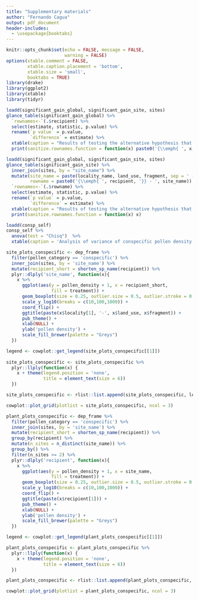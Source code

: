 ```yaml
---
title: "Supplementary materials"
author: "Fernando Cagua"
output: pdf_document
header-includes:
  - \usepackage{booktabs}
---
```


```r
knitr::opts_chunk$set(echo = FALSE, message = FALSE, 
                      warning = FALSE)
options(xtable.comment = FALSE, 
        xtable.caption.placement = 'bottom',
        xtable.size = 'small',
        booktabs = TRUE)
library(drake)
library(ggplot2)
library(xtable)
library(tidyr)
```

```r
loadd(significant_gain_global, significant_gain_site, sites)
glance_table(significant_gain_global) %>%
  `rownames<-`(.$recipient) %>%
  select(estimate, statistic, p.value) %>%
  rename(`p value` = p.value,
         `difference` = estimate) %>%
  xtable(caption = "Results of testing the alternative hypothesis that the conspecific pollen density in open flowers is greater than the density in bagged flowers. ") %>%
  print(sanitize.rownames.function = function(x) paste0('{\\emph{ ', x, '}}'))
```

```r
loadd(significant_gain_global, significant_gain_site, sites)
glance_table(significant_gain_site) %>%
  inner_join(sites, by = "site_name") %>%
  mutate(site_name = paste(locality_name, land_use, fragment, sep = ' - '),
         rowname = paste0('{\\emph{ ', recipient, '}} - ', site_name)) %>%
  `rownames<-`(.$rowname) %>%
  select(estimate, statistic, p.value) %>%
  rename(`p value` = p.value,
         `difference` = estimate) %>%
  xtable(caption = "Results of testing the alternative hypothesis that the conspecific pollen density in open flowers is greater than the density in bagged flowers. ") %>%
  print(sanitize.rownames.function = function(x) x)
```

```r
loadd(consp_self)
consp_self %>%
  anova(test = "Chisq")  %>%
  xtable(caption = 'Analysis of variance of conspecific pollen density in bagged flowers (self pollination rate).  Density were modelled using a quasipoisson distribution. The model suggests that self-pollination rates are species dependent but not across.')
```


```r
site_plots_conspecific <- dep_frame %>%
  filter(pollen_category == 'conspecific') %>%
  inner_join(sites, by = 'site_name') %>%
  mutate(recipient_short = shorten_sp_name(recipient)) %>% 
  plyr::dlply('site_name', function(x){
    x %>%
      ggplot(aes(y = pollen_density + 1, x = recipient_short,
                 fill = treatment)) +
      geom_boxplot(size = 0.25, outlier.size = 0.5, outlier.stroke = 0.5) +
      scale_y_log10(breaks = c(10,100,1000)) +
      coord_flip() + 
      ggtitle(paste(x$locality[1], '-', x$land_use, x$fragment)) +
      pub_theme() +
      xlab(NULL) +
      ylab('pollen density') +
      scale_fill_brewer(palette = "Greys")
  })

legend <- cowplot::get_legend(site_plots_conspecific[[1]])
 
site_plots_conspecific <- site_plots_conspecific %>%
  plyr::llply(function(x) {
    x + theme(legend.position = 'none', 
              title = element_text(size = 6))
  })

site_plots_conspecific <- rlist::list.append(site_plots_conspecific, legend)
```

```r
cowplot::plot_grid(plotlist = site_plots_conspecific, ncol = 3)
```

```r
plant_plots_conspecific <- dep_frame %>%
  filter(pollen_category == 'conspecific') %>%
  inner_join(sites, by = 'site_name') %>%
  mutate(recipient_short = shorten_sp_name(recipient)) %>%
  group_by(recipient) %>%
  mutate(n_sites = n_distinct(site_name)) %>%
  group_by() %>%
  filter(n_sites >= 2) %>%
  plyr::dlply('recipient', function(x){
    x %>%
      ggplot(aes(y = pollen_density + 1, x = site_name,
                 fill = treatment)) +
      geom_boxplot(size = 0.25, outlier.size = 0.5, outlier.stroke = 0.5) +
      scale_y_log10(breaks = c(10,100,1000)) +
      coord_flip() +
      ggtitle(paste(x$recipient[1])) +
      pub_theme() +
      xlab(NULL) +
      ylab('pollen density') +
      scale_fill_brewer(palette = "Greys")
  })

legend <- cowplot::get_legend(plant_plots_conspecific[[1]])

plant_plots_conspecific <- plant_plots_conspecific %>%
  plyr::llply(function(x) {
    x + theme(legend.position = 'none',
              title = element_text(size = 6))
  })

plant_plots_conspecific <- rlist::list.append(plant_plots_conspecific, legend)
```

```r
cowplot::plot_grid(plotlist = plant_plots_conspecific, ncol = 3)
```

